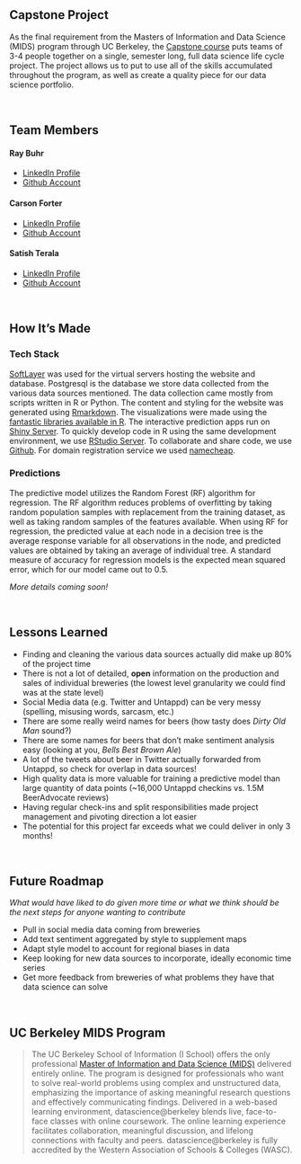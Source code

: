 <br>

## Capstone Project

As the final requirement from the Masters of Information and Data Science (MIDS) program through UC Berkeley, the [Capstone course](https://datascience.berkeley.edu/academics/curriculum/synthetic-capstone-course) puts teams of 3-4 people together on a single, semester long, full data science life cycle project. The project allows us to put to use all of the skills accumulated throughout the program, as well as create a quality piece for our data science portfolio. 

<br>

## Team Members

#### Ray Buhr

- [LinkedIn Profile](https://www.linkedin.com/in/raybuhr)
- [Github Account](https://github.com/raybuhr)

#### Carson Forter

- [LinkedIn Profile](https://www.linkedin.com/in/carson-forter-3b13571b)
- [Github Account](https://github.com/cforter)

#### Satish Terala

- [LinkedIn Profile](https://www.linkedin.com/in/satishkt)
- [Github Account](https://github.com/satishkt)

<br>


## How It's Made

### Tech Stack

[SoftLayer](http://www.softlayer.com/) was used for the virtual servers hosting the website and database. Postgresql is the database we store data collected from the various data sources mentioned. The data collection came mostly from scripts written in R or Python. The content and styling for the website was generated using [Rmarkdown](http://rmarkdown.rstudio.com/rmarkdown_websites.html). The visualizations were made using the [fantastic libraries available in R](http://gallery.htmlwidgets.org/). The interactive prediction apps run on [Shiny Server](https://www.rstudio.com/products/shiny/shiny-server/). To quickly develop code in R using the same development environment, we use [RStudio Server](https://www.rstudio.com/products/rstudio/). To collaborate and share code, we use [Github](https://github.com/raybuhr/w210_beer_demand). For domain registration service we used [namecheap](https://www.namecheap.com/domains/registration.aspx).

### Predictions

The predictive model utilizes the Random Forest (RF) algorithm for regression. The RF algorithm reduces problems of overfitting by taking random population samples with replacement from the training dataset, as well as taking random samples of the features available. When using RF for regression, the predicted value at each node in a decision tree is the average response variable for all observations in the node, and predicted values are obtained by taking an average of individual tree. A standard measure of accuracy for regression models is the expected mean squared error, which for our model came out to 0.5.

*More details coming soon!*

<br>

## Lessons Learned  

- Finding and cleaning the various data sources actually did make up 80% of the project time
- There is not a lot of detailed, **open** information on the production and sales of individual breweries (the lowest level granularity we could find was at the state level)
- Social Media data (e.g. Twitter and Untappd) can be very messy (spelling, misusing words, sarcasm, etc.)
- There are some really weird names for beers (how tasty does *Dirty Old Man* sound?)
- There are some names for beers that don't make sentiment analysis easy (looking at you, *Bells Best Brown Ale*)
- A lot of the tweets about beer in Twitter actually forwarded from Untappd, so check for overlap in data sources!
- High quality data is more valuable for training a predictive model than large quantity of data points (~16,000 Untappd checkins vs. 1.5M BeerAdvocate reviews)
- Having regular check-ins and split responsibilities made project management and pivoting direction a lot easier
- The potential for this project far exceeds what we could deliver in only 3 months!

<br>

## Future Roadmap  

*What would have liked to do given more time or what we think should be the next steps for anyone wanting to contribute*

- Pull in social media data coming from breweries
- Add text sentiment aggregated by style to supplement maps
- Adapt style model to account for regional biases in data 
- Keep looking for new data sources to incorporate, ideally economic time series
- Get more feedback from breweries of what problems they have that data science can solve

<br>

## UC Berkeley MIDS Program

> The UC Berkeley School of Information (I School) offers the only professional [Master of Information and Data Science (MIDS)](https://datascience.berkeley.edu) delivered entirely online. The program is designed for professionals who want to solve real-world problems using complex and unstructured data, emphasizing the importance of asking meaningful research questions and effectively communicating findings. Delivered in a web-based learning environment, datascience@berkeley blends live, face-to-face classes with online coursework. The online learning experience facilitates collaboration, meaningful discussion, and lifelong connections with faculty and peers. datascience@berkeley is fully accredited by the Western Association of Schools & Colleges (WASC). 
